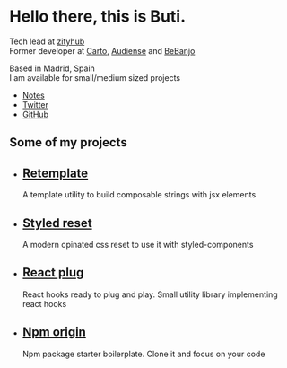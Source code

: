 
<Banner>

# Hello there, this is Buti.

Tech lead at [zityhub][]<br />Former developer at [Carto][], [Audiense][] and [BeBanjo][]

Based in Madrid, Spain<br />I am available for small/medium sized projects

- [Notes](/notes)
- [Twitter](https://twitter.com/nobuti)
- [GitHub](https://github.com/nobuti)

</Banner>


## Some of my projects

<Tiles>

- ## [Retemplate][]
  A template utility to build composable strings with jsx elements
- ## [Styled reset][]
  A modern opinated css reset to use it with styled-components
- ## [React plug][]
  React hooks ready to plug and play. Small utility library implementing react hooks
- ## [Npm origin][]
  Npm package starter boilerplate. Clone it and focus on your code

[retemplate]: https://github.com/nobuti/retemplate
[react plug]: https://github.com/nobuti/react-plug
[npm origin]: https://github.com/nobuti/npm-origin
[styled reset]: https://github.com/nobuti/styled-reset
</Tiles>


[zityhub]: https://zityhub.com
[carto]: https://carto.com
[audiense]: https://audiense.com
[bebanjo]: https://bebanjo.com
